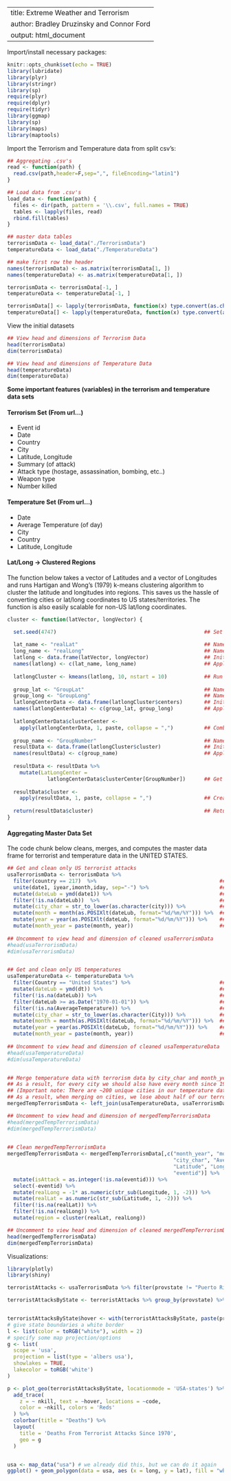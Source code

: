 
---
title: Extreme Weather and Terrorism
author: Bradley Druzinsky and Connor Ford
output: html_document
---

Import/install necessary packages:
```r
knitr::opts_chunk$set(echo = TRUE)
library(lubridate)
library(plyr)
library(stringr)
library(sp)
require(plyr)
require(dplyr)
require(tidyr)
library(ggmap)
library(sp)
library(maps)
library(maptools)
```


Import the Terrorism and Temperature data from split csv's:
```r
## Aggregating .csv's
read <- function(path) {
  read.csv(path,header=F,sep=",", fileEncoding="latin1")
}

## Load data from .csv's
load_data <- function(path) { 
  files <- dir(path, pattern = '\\.csv', full.names = TRUE)
  tables <- lapply(files, read)
  rbind.fill(tables)
}

## master data tables
terrorismData <- load_data("./TerrorismData")
temperatureData <- load_data("./TemperatureData")

## make first row the header
names(terrorismData) <- as.matrix(terrorismData[1, ])
names(temperatureData) <- as.matrix(temperatureData[1, ])

terrorismData <- terrorismData[-1, ]
temperatureData <- temperatureData[-1, ]

terrorismData[] <- lapply(terrorismData, function(x) type.convert(as.character(x)))
temperatureData[] <- lapply(temperatureData, function(x) type.convert(as.character(x)))
```

View the initial datasets
```r
## View head and dimensions of Terrorism Data
head(terrorismData)
dim(terrorismData)

## View head and dimensions of Temperature Data
head(temperatureData)
dim(temperatureData)
```

**Some important features (variables) in the terrorism and temperature data sets**

#### Terrorism Set (From url...)
* Event id
* Date
* Country
* City
* Latitude, Longitude
* Summary (of attack)
* Attack type (hostage, assassination, bombing, etc..)
* Weapon type
* Number killed

#### Temperature Set (From url...)
* Date
* Average Temperature (of day)
* City
* Country
* Latitude, Longitude

#### Lat/Long -> Clustered Regions
The function below takes a vector of Latitudes and a vector of Longitudes and runs Hartigan and Wong's (1979) k-means clustering algorithm to cluster the latitude and longitudes into regions. This saves us the hassle of converting cities or lat/long coordinates to US states/territories. The function is also easily scalable for non-US lat/long coordinates.
```r
cluster <- function(latVector, longVector) {

  set.seed(4747)                                                ## Set seed for reproducibility
  
  lat_name <- "realLat"                                         ## Name realLat column
  long_name <- "realLong"                                       ## Name realLong column
  latlong <- data.frame(latVector, longVector)                  ## Initialize new data frame with lat and long params
  names(latlong) <- c(lat_name, long_name)                      ## Apply names to frame
  
  latlongCluster <- kmeans(latlong, 10, nstart = 10)            ## Run k-means clustering with n centroids and nstart CV's
  
  group_lat <- "GroupLat"                                       ## Name GroupLat column
  group_long <- "GroupLong"                                     ## Name GroupLong column
  latlongCenterData <- data.frame(latlongCluster$centers)       ## Initialize data frame with centers
  names(latlongCenterData) <- c(group_lat, group_long)          ## Apply names to frame
  
  latlongCenterData$clusterCenter <- 
    apply(latlongCenterData, 1, paste, collapse = ",")          ## Combine latlongCenterData columns into a comma seperated value
  
  group_name <- "GroupNumber"                                   ## Name GroupNumber column
  resultData <- data.frame(latlongCluster$cluster)              ## Initialize data frame with kmeans clusters (region values)
  names(resultData) <- c(group_name)                            ## Apply names to frame
  
  resultData <- resultData %>%
    mutate(LatLongCenter = 
             latlongCenterData$clusterCenter[GroupNumber])      ## Get the appropriate centroid location for each region number
  
  resultData$cluster <- 
    apply(resultData, 1, paste, collapse = ",")                 ## Create a new column `cluster` columns collapsed together
  
  return(resultData$cluster)                                    ## Return the comma seperated cluster data as a vector
}
```


#### Aggregating Master Data Set
The code chunk below cleans, merges, and computes the master data frame for terrorist and temperature data in the UNITED STATES.
```r
## Get and clean only US terrorist attacks
usaTerrorismData <- terrorismData %>%
  filter(country == 217)  %>%                                        ## Filter for country == USA
  unite(date1, iyear,imonth,iday, sep="-") %>%                       ## Unite seperate year, month, and day columns into one (y-m-d)
  mutate(dateLub = ymd(date1)) %>%                                   ## Convert date into 'Lubridate' (YYYY-MM-DD)
  filter(!is.na(dateLub))  %>%                                       ## Filter out observations with missing dates (failed to parse)
  mutate(city_char = str_to_lower(as.character(city))) %>%           ## Create new city column as character type
  mutate(month = month(as.POSIXlt(dateLub, format="%d/%m/%Y"))) %>%  ## Create a new month column
  mutate(year = year(as.POSIXlt(dateLub, format="%d/%m/%Y"))) %>%    ## Create a new year column
  mutate(month_year = paste(month, year))                            ## Create new month, year column (M YYYY)
  
## Uncomment to view head and dimension of cleaned usaTerrorismData
#head(usaTerrorismData)
#dim(usaTerrorismData)


## Get and clean only US temperatures
usaTemperatureData <- temperatureData %>%
  filter(Country == "United States") %>%                             ## Filter for country == USA
  mutate(dateLub = ymd(dt)) %>%                                      ## Convert date into 'Lubridate' (YYYY-MM-DD)
  filter(!is.na(dateLub)) %>%                                        ## Filter out observations with missing dates (failed to parse)
  filter(dateLub >= as.Date("1970-01-01")) %>%                       ## Filter only for data after 1/1/1970 (when Terrorism data begins)
  filter(!is.na(AverageTemperature)) %>%                             ## Remove observations with missing temperatures
  mutate(city_char = str_to_lower(as.character(City))) %>%           ## Create new city column as character type
  mutate(month = month(as.POSIXlt(dateLub, format="%d/%m/%Y"))) %>%  ## Create a new month column
  mutate(year = year(as.POSIXlt(dateLub, format="%d/%m/%Y"))) %>%    ## Create a new year column
  mutate(month_year = paste(month, year))                            ## Create new month, year column (M YYYY)
  
## Uncomment to view head and dimension of cleaned usaTemperatureData
#head(usaTemperatureData)
#dim(usaTemperatureData)


## Merge temperature data with terrorism data by city_char and month_year
## As a result, for every city we should also have every month since 1970 (exlcuding missing data)
## (Important note: There are ~200 unique cities in our temperature data and ~700 in our terrorism data.
## As a result, when merging on cities, we lose about half of our terrorist attacks.)
mergedTempTerrorismData <- left_join(usaTemperatureData, usaTerrorismData, by=c("city_char", "month_year"))

## Uncomment to view head and dimension of mergedTempTerrorismData
#head(mergedTempTerrorismData)
#dim(mergedTempTerrorismData)

  
## Clean mergedTempTerrorismData 
mergedTempTerrorismData <- mergedTempTerrorismData[,c("month_year", "month.x", "year.x",
                                                      "city_char", "AverageTemperature", 
                                                      "Latitude", "Longitude", "nkill", 
                                                      "eventid")] %>%                       ## Select explanatory variables
  mutate(isAttack = as.integer(!is.na(eventid))) %>%                                        ## Create binary isAttack variable
  select(-eventid) %>%                                                                      ## Remove eventid variable 
  mutate(realLong = -1* as.numeric(str_sub(Longitude, 1, -2))) %>%                          ## Parse Longitude column
  mutate(realLat = as.numeric(str_sub(Latitude, 1, -2))) %>%                                ## Parse Latitude column
  filter(!is.na(realLat)) %>%                                                               ## Remove missing Latitudes
  filter(!is.na(realLong)) %>%                                                              ## Remove missing Longitudes
  mutate(region = cluster(realLat, realLong))                                               ## Get comma seperated region cluster (r,lat,long)

## Uncomment to view head and dimension of cleaned mergedTempTerrorismData
head(mergedTempTerrorismData)
dim(mergedTempTerrorismData)

```








Visualizations:
```r





library(plotly)
library(shiny)

terroristAttacks <- usaTerrorismData %>% filter(provstate != "Puerto Rico") %>% filter(provstate != "Alaska") %>% filter(provstate != "Hawaii") %>% filter(longitude < 0)

terroristAttacksByState <- terroristAttacks %>% group_by(provstate) %>% summarise(sum(nkill))


terroristAttacksByState$hover <- with(terroristAttacksByState, paste(provstate, '<br>', "Number Killed", nkill))
# give state boundaries a white border
l <- list(color = toRGB("white"), width = 2)
# specify some map projection/options
g <- list(
  scope = 'usa',
  projection = list(type = 'albers usa'),
  showlakes = TRUE,
  lakecolor = toRGB('white')
)

p <- plot_geo(terroristAttacksByState, locationmode = 'USA-states') %>%
  add_trace(
    z = ~ nkill, text = ~hover, locations = ~code,
    color = ~nkill, colors = 'Reds'
  ) %>%
  colorbar(title = "Deaths") %>%
  layout(
    title = 'Deaths From Terrorist Attacks Since 1970',
    geo = g
  )


usa <- map_data("usa") # we already did this, but we can do it again
ggplot() + geom_polygon(data = usa, aes (x = long, y = lat), fill = "white") + geom_point(data = terroristAttacks, aes(x=longitude, y = latitude), color = "red") + coord_fixed(1.3)
```


